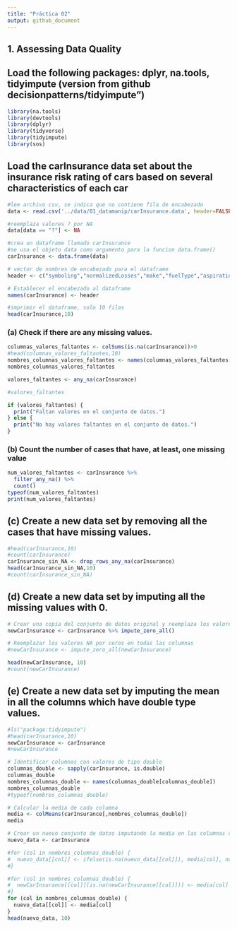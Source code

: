 ```yaml
---
title: "Práctica 02"
output: github_document
---
```

## 1. Assessing Data Quality
## Load the following packages: dplyr, na.tools, tidyimpute (version from github decisionpatterns/tidyimpute”)
```r
library(na.tools)
library(devtools)
library(dplyr)
library(tidyverse)
library(tidyimpute)
library(sos)
```

## Load the carInsurance data set about the insurance risk rating of cars based on several characteristics of each car
```r
#lee archivo csv, se indica que no contiene fila de encabezado
data <- read.csv('../data/01_datamanip/carInsurance.data', header=FALSE)

#reemplaza valores ? por NA
data[data == "?"] <- NA

#crea un dataframe llamado carInsurance
#se usa el objeto data como argumento para la funcion data.frame()
carInsurance <- data.frame(data)

# vector de nombres de encabezado para el dataframe
header <- c("symboling","normalizedLosses","make","fuelType","aspiration","nDoors","bodyStyle","driveWheels","engineLocation","wheelBase","length","width","height","curbWeight","engineType","nCylinders","engineSize","fuelSystem","bore","stroke","compression-ratio","horsepower","peakRpm","cityMpg","highwayMpg","price")

# Establecer el encabezado al dataframe
names(carInsurance) <- header

#imprimir el dataframe, solo 10 filas
head(carInsurance,10)
```
### (a) Check if there are any missing values.


```r
columnas_valores_faltantes <- colSums(is.na(carInsurance))>0
#head(columnas_valores_faltantes,10)
nombres_columnas_valores_faltantes <- names(columnas_valores_faltantes[columnas_valores_faltantes])
nombres_columnas_valores_faltantes

valores_faltantes <- any_na(carInsurance)

#valores_faltantes

if (valores_faltantes) {
  print("Faltan valores en el conjunto de datos.")
} else {
  print("No hay valores faltantes en el conjunto de datos.")
}
```
### (b) Count the number of cases that have, at least, one missing value
```r
num_valores_faltantes <- carInsurance %>%
  filter_any_na() %>%
  count()
typeof(num_valores_faltantes)
print(num_valores_faltantes)

```
## (c) Create a new data set by removing all the cases that have missing values.
```r
#head(carInsurance,10)
#count(carInsurance)
carInsurance_sin_NA <- drop_rows_any_na(carInsurance)
head(carInsurance_sin_NA,10)
#count(carInsurance_sin_NA)
```
## (d) Create a new data set by imputing all the missing values with 0.
```r

# Crear una copia del conjunto de datos original y reemplaza los valores NA por ceros, se aplica a todo el conjunto de datos
newCarInsurance <- carInsurance %>% impute_zero_all()

# Reemplazar los valores NA por ceros en todas las columnas
#newCarInsurance <- impute_zero_all(newCarInsurance)

head(newCarInsurance, 10)
#count(newCarInsurance)


```
## (e) Create a new data set by imputing the mean in all the columns which have double type values.

```r

#ls("package:tidyimpute")
#head(carInsurance,10)
newCarInsurance <- carInsurance 
#newCarInsurance

# Identificar columnas con valores de tipo double
columnas_double <- sapply(carInsurance, is.double)
columnas_double
nombres_columnas_double <- names(columnas_double[columnas_double])
nombres_columnas_double
#typeof(nombres_columnas_double)

# Calcular la media de cada columna
media <- colMeans(carInsurance[,nombres_columnas_double])
media

# Crear un nuevo conjunto de datos imputando la media en las columnas correspondientes
nuevo_data <- carInsurance

#for (col in nombres_columnas_double) {
#  nuevo_data[[col]] <- ifelse(is.na(nuevo_data[[col]]), media[col], nuevo_data[[col]])
#}

#for (col in nombres_columnas_double) {
#  newCarInsurance[[col]][is.na(newCarInsurance[[col]])] <- media[col]
#}
for (col in nombres_columnas_double) {
  nuevo_data[[col]] <- media[col]
}
head(nuevo_data, 10)


```

